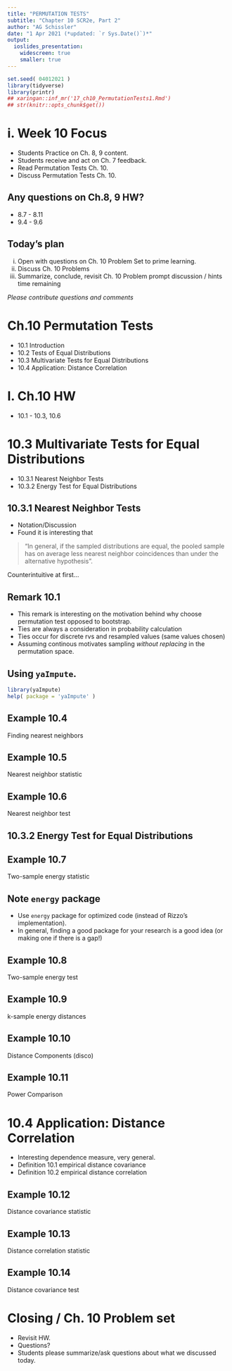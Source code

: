 ```yaml
---
title: "PERMUTATION TESTS"
subtitle: "Chapter 10 SCR2e, Part 2"
author: "AG Schissler"
date: "1 Apr 2021 (*updated: `r Sys.Date()`)*"
output:
  ioslides_presentation:
    widescreen: true
    smaller: true
---
```


```r
set.seed( 04012021 )
library(tidyverse)
library(printr)
## xaringan::inf_mr('17_ch10_PermutationTests1.Rmd')
## str(knitr::opts_chunk$get())
```

<!-- open up etext as you go. don't typeset the chapter -->

# i. Week 10 Focus

- Students Practice on Ch. 8, 9 content.
- Students receive and act on Ch. 7 feedback.
- Read Permutation Tests Ch. 10.
- Discuss Permutation Tests Ch. 10.

## Any questions on Ch.8, 9 HW?

- 8.7 - 8.11
- 9.4 - 9.6

## Today's plan

i. Open with questions on Ch. 10 Problem Set to prime learning.
ii. Discuss Ch. 10 Problems
iii. Summarize, conclude, revisit Ch. 10 Problem prompt discussion / hints time remaining

*Please contribute questions and comments*

# Ch.10 Permutation Tests

- 10.1 Introduction
- 10.2 Tests of Equal Distributions
- 10.3 Multivariate Tests for Equal Distributions
- 10.4 Application: Distance Correlation

# I. Ch.10 HW

- 10.1 - 10.3, 10.6

# 10.3 Multivariate Tests for Equal Distributions

- 10.3.1 Nearest Neighbor Tests
- 10.3.2 Energy Test for Equal Distributions

## 10.3.1 Nearest Neighbor Tests

- Notation/Discussion
- Found it is interesting that 

> "In general, if the sampled distributions are equal, the pooled sample has on average less nearest neighbor coincidences than under the alternative hypothesis".

Counterintuitive at first... 

## Remark 10.1 

- This remark is interesting on the motivation behind why choose permutation test opposed to bootstrap.
- Ties are always a consideration in probability calculation
- Ties occur for discrete rvs and resampled values (same values chosen)
- Assuming continous motivates sampling *without replacing* in the permutation space.

##  Using `yaImpute`.

```r
library(yaImpute)
help( package = 'yaImpute' )
```

##  Example 10.4

Finding nearest neighbors

##  Example 10.5

Nearest neighbor statistic

##  Example 10.6

Nearest neighbor test

## 10.3.2 Energy Test for Equal Distributions

## Example 10.7

Two-sample energy statistic

## Note `energy` package

- Use `energy` package for optimized code (instead of Rizzo's implementation).
- In general, finding a good package for your research is a good idea (or making one if there is a gap!)

## Example 10.8 

Two-sample energy test

## Example 10.9 

k-sample energy distances

## Example 10.10

Distance Components (disco)

## Example 10.11

Power Comparison

# 10.4 Application: Distance Correlation

- Interesting dependence measure, very general.
- Definition 10.1 empirical distance covariance 
- Definition 10.2 empirical distance correlation

## Example 10.12 

Distance covariance statistic

## Example 10.13 

Distance correlation statistic

## Example 10.14 

Distance covariance test

# Closing / Ch. 10 Problem set

- Revisit HW.
- Questions?
- Students please summarize/ask questions about what we discussed today.
